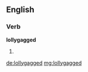 ==English==

===Verb===
'''lollygagged'''

# {{past of|[[lollygag]]}}

[[de:lollygagged]]
[[mg:lollygagged]]
